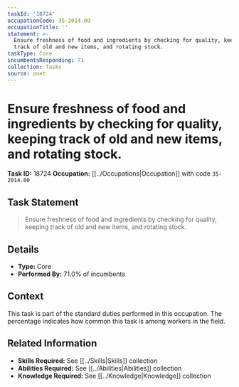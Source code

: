 ```yaml
---
taskId: '18724'
occupationCode: 35-2014.00
occupationTitle: ''
statement: >-
  Ensure freshness of food and ingredients by checking for quality, keeping
  track of old and new items, and rotating stock.
taskType: Core
incumbentsResponding: 71
collection: Tasks
source: onet
---
```

# Ensure freshness of food and ingredients by checking for quality, keeping track of old and new items, and rotating stock.

**Task ID:** 18724
**Occupation:** [[../Occupations|Occupation]] with code `35-2014.00`

## Task Statement

> Ensure freshness of food and ingredients by checking for quality, keeping track of old and new items, and rotating stock.

## Details

- **Type:** Core
- **Performed By:** 71.0% of incumbents

## Context

This task is part of the standard duties performed in this occupation. The percentage indicates how common this task is among workers in the field.

## Related Information

- **Skills Required:** See [[../Skills|Skills]] collection
- **Abilities Required:** See [[../Abilities|Abilities]] collection
- **Knowledge Required:** See [[../Knowledge|Knowledge]] collection
